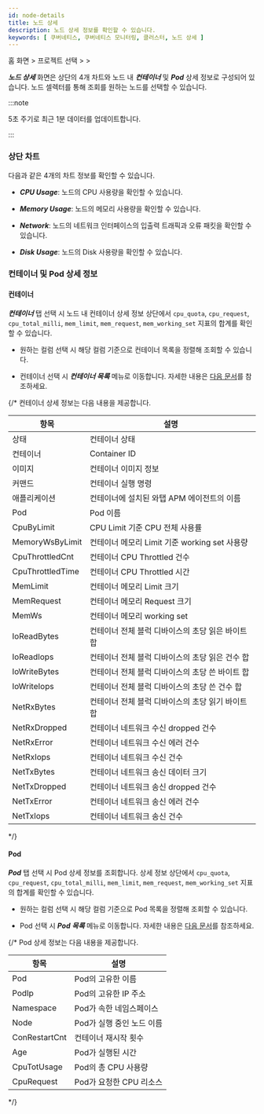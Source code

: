 ```yaml
---
id: node-details
title: 노드 상세
description: 노드 상세 정보를 확인할 수 있습니다.
keywords: [ 쿠버네티스, 쿠버네티스 모니터링, 클러스터, 노드 상세 ]
---
```


홈 화면 > 프로젝트 선택 > <Cmdname sid="cluster" className="uitext" /> > <Cmdname sid="node_detail" className="uitext" />

***노드 상세*** 화면은 상단의 4개 차트와 노드 내 ***컨테이너*** 및 ***Pod*** 상세 정보로 구성되어 있습니다. 노드 셀렉터를 통해 조회를 원하는 노드를 선택할 수 있습니다.

<ImgLang img='k8s-resource-node-detail.png' desc='노드 상세 화면' />

:::note 

5초 주기로 최근 1분 데이터를 업데이트합니다.

:::

### 상단 차트

다음과 같은 4개의 차트 정보를 확인할 수 있습니다.

* ***CPU Usage***: 노드의 CPU 사용량을 확인할 수 있습니다.

* ***Memory Usage***: 노드의 메모리 사용량을 확인할 수 있습니다.

* ***Network***: 노드의 네트워크 인터페이스의 입출력 트래픽과 오류 패킷을 확인할 수 있습니다.

* ***Disk Usage***: 노드의 Disk 사용량을 확인할 수 있습니다. 

### 컨테이너 및 Pod 상세 정보 

#### 컨테이너

***컨테이너*** 탭 선택 시 노드 내 컨테이너 상세 정보 상단에서 `cpu_quota`, `cpu_request`, `cpu_total_milli`, `mem_limit`, `mem_request`, `mem_working_set` 지표의 합계를 확인할 수 있습니다. 

* 원하는 컬럼 선택 시 해당 컬럼 기준으로 컨테이너 목록을 정렬해 조회할 수 있습니다. 

* 컨테이너 선택 시 ***컨테이너 목록*** 메뉴로 이동합니다. 자세한 내용은 [다음 문서](resource-container-list)를 참조하세요.

{/* 컨테이너 상세 정보는 다음 내용을 제공합니다. 

| 항목           | 설명                                              |
| ---------------- | ------------------------------------------------- |
| 상태           | 컨테이너 상태                                     |
| 컨테이너       | Container ID                                      |
| 이미지         | 컨테이너 이미지 정보                              |
| 커맨드         | 컨테이너 실행 명령                                |
| 애플리케이션   | 컨테이너에 설치된 와탭 APM 에이전트의 이름        |
| Pod            | Pod 이름                                          |
| CpuByLimit     | CPU Limit 기준 CPU 전체 사용률                    |
| MemoryWsByLimit| 컨테이너 메모리 Limit 기준 working set 사용량     |
| CpuThrottledCnt| 컨테이너 CPU Throttled 건수                       |
| CpuThrottledTime | 컨테이너 CPU Throttled 시간                       |
| MemLimit       | 컨테이너 메모리 Limit 크기                        |
| MemRequest     | 컨테이너 메모리 Request 크기                      |
| MemWs          | 컨테이너 메모리 working set                       |
| IoReadBytes    | 컨테이너 전체 블럭 디바이스의 초당 읽은 바이트 합 |
| IoReadIops     | 컨테이너 전체 블럭 디바이스의 초당 읽은 건수 합   |
| IoWriteBytes   | 컨테이너 전체 블럭 디바이스의 초당 쓴 바이트 합   |
| IoWriteIops    | 컨테이너 전체 블럭 디바이스의 초당 쓴 건수 합     |
| NetRxBytes     | 컨테이너 전체 블럭 디바이스의 초당 읽기 바이트 합 |
| NetRxDropped   | 컨테이너 네트워크 수신 dropped 건수               |
| NetRxError     | 컨테이너 네트워크 수신 에러 건수                  |
| NetRxIops      | 컨테이너 네트워크 수신 건수                       |
| NetTxBytes      | 컨테이너 네트워크 송신 데이터 크기                |
| NetTxDropped   | 컨테이너 네트워크 송신 dropped 건수               |
| NetTxError     | 컨테이너 네트워크 송신 에러 건수                  |
| NetTxIops      | 컨테이너 네트워크 송신 건수                       | 
*/}

#### Pod

***Pod*** 탭 선택 시 Pod 상세 정보를 조회합니다. 상세 정보 상단에서 `cpu_quota`, `cpu_request`, `cpu_total_milli`, `mem_limit`, `mem_request`, `mem_working_set` 지표의 합계를 확인할 수 있습니다. 

* 원하는 컬럼 선택 시 해당 컬럼 기준으로 Pod 목록을 정렬해 조회할 수 있습니다. 

* Pod 선택 시 ***Pod 목록*** 메뉴로 이동합니다. 자세한 내용은 [다음 문서](resource-pod-list)를 참조하세요. 

{/* Pod 상세 정보는 다음 내용을 제공합니다. 

| 항목          | 설명                             |
| ------------- | -------------------------------- |
| Pod           | Pod의 고유한 이름                |
| PodIp         | Pod의 고유한 IP 주소 |
| Namespace     | Pod가 속한 네임스페이스          |
| Node          | Pod가 실행 중인 노드 이름        |
| ConRestartCnt | 컨테이너 재시작 횟수             |
| Age           | Pod가 실행된 시간                |
| CpuTotUsage   | Pod의 총 CPU 사용량              |
| CpuRequest    | Pod가 요청한 CPU 리소스          | 
*/}